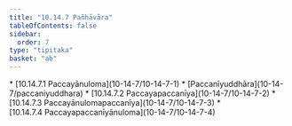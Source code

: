 ```yaml
---
title: "10.14.7 Pañhāvāra"
tableOfContents: false
sidebar:
  order: 7
type: "tipitaka"
basket: "ab"
---
```



<DynamicBreadcrumb />



<TableOfContents>
* [10.14.7.1 Paccayānuloma](10-14-7/10-14-7-1)
* [Paccanīyuddhāra](10-14-7/paccaniyuddhara)
* [10.14.7.2 Paccayapaccanīya](10-14-7/10-14-7-2)
* [10.14.7.3 Paccayānulomapaccanīya](10-14-7/10-14-7-3)
* [10.14.7.4 Paccayapaccanīyānuloma](10-14-7/10-14-7-4)
</TableOfContents>